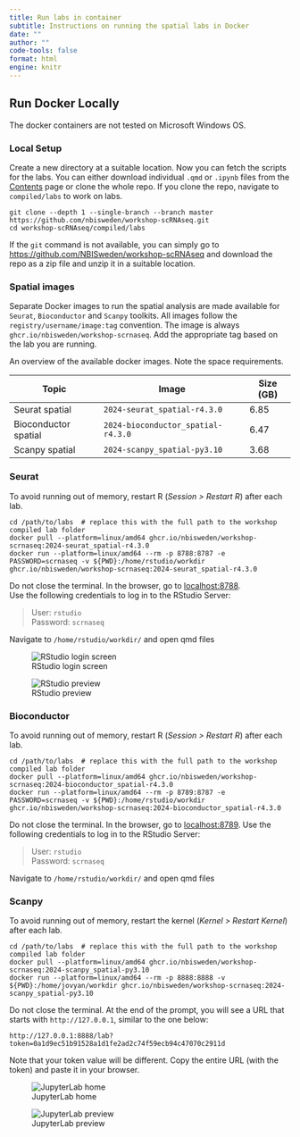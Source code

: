 ```yaml
---
title: Run labs in container
subtitle: Instructions on running the spatial labs in Docker
date: ""
author: ""
code-tools: false
format: html
engine: knitr
---
```


## Run Docker Locally

:::{.callout-important}
The docker containers are not tested on Microsoft Windows OS.
:::

### Local Setup

Create a new directory at a suitable location. Now you can fetch the scripts for the labs. You can either download individual `.qmd` or `.ipynb` files from the [Contents](/home_contents.html) page or clone the whole repo. If you clone the repo, navigate to `compiled/labs` to work on labs.

```
git clone --depth 1 --single-branch --branch master https://github.com/nbisweden/workshop-scRNAseq.git
cd workshop-scRNAseq/compiled/labs
```

If the `git` command is not available, you can simply go to <https://github.com/NBISweden/workshop-scRNAseq> and download the repo as a zip file and unzip it in a suitable location.


### Spatial images

Separate Docker images to run the spatial analysis are made available for `Seurat`, `Bioconductor` and `Scanpy` toolkits. All images follow the `registry/username/image:tag` convention. The image is always `ghcr.io/nbisweden/workshop-scrnaseq`. Add the appropriate tag based on the lab you are running.

An overview of the available docker images. Note the space requirements.

|Topic|Image|Size (GB)|
|---|---|---|
|Seurat spatial|`2024-seurat_spatial-r4.3.0`|6.85|
|Bioconductor spatial|`2024-bioconductor_spatial-r4.3.0`|6.47|
|Scanpy spatial|`2024-scanpy_spatial-py3.10`|3.68|

### Seurat

::: {.callout-tip}
To avoid running out of memory, restart R (_Session > Restart R_) after each lab.
:::

```
cd /path/to/labs  # replace this with the full path to the workshop compiled lab folder
docker pull --platform=linux/amd64 ghcr.io/nbisweden/workshop-scrnaseq:2024-seurat_spatial-r4.3.0
docker run --platform=linux/amd64 --rm -p 8788:8787 -e PASSWORD=scrnaseq -v ${PWD}:/home/rstudio/workdir ghcr.io/nbisweden/workshop-scrnaseq:2024-seurat_spatial-r4.3.0
```

Do not close the terminal. In the browser, go to [localhost:8788](localhost:8788).  
Use the following credentials to log in to the RStudio Server:  

> User: `rstudio`  
> Password: `scrnaseq`

Navigate to `/home/rstudio/workdir/` and open qmd files

::: {layout-ncol="2"}

![RStudio login screen](assets/rstudio-login.jpg)

![RStudio preview](assets/rstudio-preview.jpg)

:::

### Bioconductor

::: {.callout-tip}
To avoid running out of memory, restart R (_Session > Restart R_) after each lab.
:::

```
cd /path/to/labs  # replace this with the full path to the workshop compiled lab folder
docker pull --platform=linux/amd64 ghcr.io/nbisweden/workshop-scrnaseq:2024-bioconductor_spatial-r4.3.0
docker run --platform=linux/amd64 --rm -p 8789:8787 -e PASSWORD=scrnaseq -v ${PWD}:/home/rstudio/workdir ghcr.io/nbisweden/workshop-scrnaseq:2024-bioconductor_spatial-r4.3.0
```

Do not close the terminal. In the browser, go to [localhost:8789](localhost:8789). Use the following credentials to log in to the RStudio Server:  

> User: `rstudio`  
> Password: `scrnaseq`

Navigate to `/home/rstudio/workdir/` and open qmd files

### Scanpy

::: {.callout-tip}
To avoid running out of memory, restart the kernel (_Kernel > Restart Kernel_) after each lab.
:::

```
cd /path/to/labs  # replace this with the full path to the workshop compiled lab folder
docker pull --platform=linux/amd64 ghcr.io/nbisweden/workshop-scrnaseq:2024-scanpy_spatial-py3.10
docker run --platform=linux/amd64 --rm -p 8888:8888 -v ${PWD}:/home/jovyan/workdir ghcr.io/nbisweden/workshop-scrnaseq:2024-scanpy_spatial-py3.10
```

Do not close the terminal. At the end of the prompt, you will see a URL that starts with `http://127.0.0.1`, similar to the one below:

```
http://127.0.0.1:8888/lab?token=0a1d9ec51b91528a1d1fe2ad2c74f59ecb94c47070c2911d
```

Note that your token value will be different. Copy the entire URL (with the token) and paste it in your browser. 

::: {layout-ncol="2"}

![JupyterLab home](assets/jupyter-home.jpg)

![JupyterLab preview](assets/jupyter-preview.jpg)

:::

